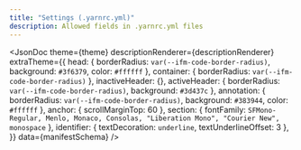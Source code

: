 ```yaml
---
title: "Settings (.yarnrc.yml)"
description: Allowed fields in .yarnrc.yml files
---
```



<JsonDoc
  theme={theme}
  descriptionRenderer={descriptionRenderer}
  extraTheme={{
    head: { borderRadius: `var(--ifm-code-border-radius)`, background: `#3f6379`, color: `#ffffff` },
    container: { borderRadius: `var(--ifm-code-border-radius)` },
    inactiveHeader: {},
    activeHeader: { borderRadius: `var(--ifm-code-border-radius)`, background: `#3d437c` },
    annotation: { borderRadius: `var(--ifm-code-border-radius)`, background: `#383944`, color: `#ffffff` },
    anchor: { scrollMarginTop: 60 },
    section: { fontFamily: `SFMono-Regular, Menlo, Monaco, Consolas, "Liberation Mono", "Courier New", monospace` },
    identifier: { textDecoration: `underline`, textUnderlineOffset: 3 },
  }}
  data={manifestSchema}
/>
